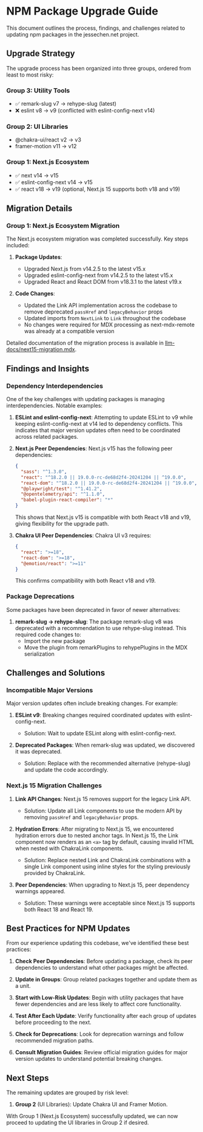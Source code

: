 # NPM Package Upgrade Guide

This document outlines the process, findings, and challenges related to updating npm packages in the jessechen.net project.

## Upgrade Strategy

The upgrade process has been organized into three groups, ordered from least to most risky:

### Group 3: Utility Tools

- ✅ remark-slug v7 → rehype-slug (latest)
- ❌ eslint v8 → v9 (conflicted with eslint-config-next v14)

### Group 2: UI Libraries

- @chakra-ui/react v2 → v3
- framer-motion v11 → v12

### Group 1: Next.js Ecosystem

- ✅ next v14 → v15
- ✅ eslint-config-next v14 → v15
- ✅ react v18 → v19 (optional, Next.js 15 supports both v18 and v19)

## Migration Details

### Group 1: Next.js Ecosystem Migration

The Next.js ecosystem migration was completed successfully. Key steps included:

1. **Package Updates**:

   - Upgraded Next.js from v14.2.5 to the latest v15.x
   - Upgraded eslint-config-next from v14.2.5 to the latest v15.x
   - Upgraded React and React DOM from v18.3.1 to the latest v19.x

2. **Code Changes**:
   - Updated the Link API implementation across the codebase to remove deprecated `passHref` and `legacyBehavior` props
   - Updated imports from `NextLink` to `Link` throughout the codebase
   - No changes were required for MDX processing as next-mdx-remote was already at a compatible version

Detailed documentation of the migration process is available in [llm-docs/next15-migration.mdx](llm-docs/next15-migration.mdx).

## Findings and Insights

### Dependency Interdependencies

One of the key challenges with updating packages is managing interdependencies. Notable examples:

1. **ESLint and eslint-config-next**: Attempting to update ESLint to v9 while keeping eslint-config-next at v14 led to dependency conflicts. This indicates that major version updates often need to be coordinated across related packages.

2. **Next.js Peer Dependencies**: Next.js v15 has the following peer dependencies:

   ```json
   {
     "sass": "^1.3.0",
     "react": "^18.2.0 || 19.0.0-rc-de68d2f4-20241204 || ^19.0.0",
     "react-dom": "^18.2.0 || 19.0.0-rc-de68d2f4-20241204 || ^19.0.0",
     "@playwright/test": "^1.41.2",
     "@opentelemetry/api": "^1.1.0",
     "babel-plugin-react-compiler": "*"
   }
   ```

   This shows that Next.js v15 is compatible with both React v18 and v19, giving flexibility for the upgrade path.

3. **Chakra UI Peer Dependencies**: Chakra UI v3 requires:
   ```json
   {
     "react": ">=18",
     "react-dom": ">=18",
     "@emotion/react": ">=11"
   }
   ```
   This confirms compatibility with both React v18 and v19.

### Package Deprecations

Some packages have been deprecated in favor of newer alternatives:

1. **remark-slug → rehype-slug**: The package remark-slug v8 was deprecated with a recommendation to use rehype-slug instead. This required code changes to:
   - Import the new package
   - Move the plugin from remarkPlugins to rehypePlugins in the MDX serialization

## Challenges and Solutions

### Incompatible Major Versions

Major version updates often include breaking changes. For example:

1. **ESLint v9**: Breaking changes required coordinated updates with eslint-config-next.

   - Solution: Wait to update ESLint along with eslint-config-next.

2. **Deprecated Packages**: When remark-slug was updated, we discovered it was deprecated.
   - Solution: Replace with the recommended alternative (rehype-slug) and update the code accordingly.

### Next.js 15 Migration Challenges

1. **Link API Changes**: Next.js 15 removes support for the legacy Link API.

   - Solution: Update all Link components to use the modern API by removing `passHref` and `legacyBehavior` props.

2. **Hydration Errors**: After migrating to Next.js 15, we encountered hydration errors due to nested anchor tags. In Next.js 15, the Link component now renders as an `<a>` tag by default, causing invalid HTML when nested with ChakraLink components.

   - Solution: Replace nested Link and ChakraLink combinations with a single Link component using inline styles for the styling previously provided by ChakraLink.

3. **Peer Dependencies**: When upgrading to Next.js 15, peer dependency warnings appeared.
   - Solution: These warnings were acceptable since Next.js 15 supports both React 18 and React 19.

## Best Practices for NPM Updates

From our experience updating this codebase, we've identified these best practices:

1. **Check Peer Dependencies**: Before updating a package, check its peer dependencies to understand what other packages might be affected.

2. **Update in Groups**: Group related packages together and update them as a unit.

3. **Start with Low-Risk Updates**: Begin with utility packages that have fewer dependencies and are less likely to affect core functionality.

4. **Test After Each Update**: Verify functionality after each group of updates before proceeding to the next.

5. **Check for Deprecations**: Look for deprecation warnings and follow recommended migration paths.

6. **Consult Migration Guides**: Review official migration guides for major version updates to understand potential breaking changes.

## Next Steps

The remaining updates are grouped by risk level:

1. **Group 2** (UI Libraries): Update Chakra UI and Framer Motion.

With Group 1 (Next.js Ecosystem) successfully updated, we can now proceed to updating the UI libraries in Group 2 if desired.
